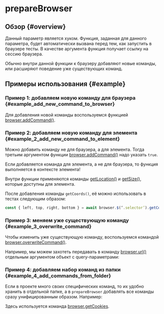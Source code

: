 
# prepareBrowser

## Обзор {#overview}

Данный параметр является хуком. Функция, заданная для данного параметра, будет автоматически вызвана перед тем, как запустить в браузере тесты. В качестве аргумента функция получает ссылку на сессию браузера.

Обычно внутри данной функции к браузеру добавляют новые команды, или расширяют поведение уже существующих команд.

## Примеры использования {#example}

### Пример 1: добавляем новую команду для браузера {#example_add_new_command_to_browser}

Для добавления новой команды воспользуемся функцией [browser.addCommand()][add-command].

<AddBrowserCommandExample />

### Пример 2: добавляем новую команду для элемента {#example_2_add_new_command_to_element}

Можно добавить команду не для браузера, а для элемента. Тогда третьим аргументом функции [browser.addCommand()][add-command] надо указать `true`.

<Admonition type="warning">
    Если добавляется команда для элемента, а не для браузера, то функция выполняется в контексте
    элемента!
</Admonition>

<AddElementCommandExample />

Внутри функции применяются команды [getLocation()][get-location] и [getSize()][get-size], которые доступны для элемента.

После добавления команды `getCoords()`, её можно использовать в тестах следующим образом:

```typescript
const { left, top, right, bottom } = await browser.$(‘.selector’).getCoords();
```

### Пример 3: меняем уже существующую команду {#example_3_overwrite_command}

Чтобы изменить уже существующую команду, воспользуемся командой [browser.overwriteCommand()][overwrite-command].

Например, мы можем захотеть передавать в команду [browser.url()][url] отдельным аргументом объект с query-параметрами:

<OverwriteCommandExample />

### Пример 4: добавляем набор команд из папки {#example_4_add_commands_from_folder}

Если в проекте много своих специфических команд, то их удобно хранить в отдельной папке, а в `prepareBrowser` добавлять все команды сразу унифицированным образом. Например:

<AddMultipleCommandsExample />

Здесь используется команда [browser.getCookies][get-cookies].

[url]: ../../commands/browser/url
[add-command]: ../../commands/browser/addCommand
[overwrite-command]: ../../commands/browser/overwriteCommand
[get-cookies]: ../../commands/browser/getCookies
[get-location]: ../../commands/element/getLocation
[get-size]: ../../commands/element/getSize
